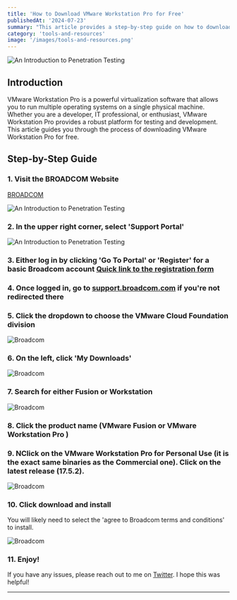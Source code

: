```yaml
---
title: 'How to Download VMware Workstation Pro for Free'
publishedAt: '2024-07-23'
summary: "This article provides a step-by-step guide on how to download VMware Workstation Pro for free, based on information from Mike Roy's blog."
category: 'tools-and-resources'
image: '/images/tools-and-resources.png'
---
```



<Image
  src="/images/vmwarepro-install.png"
  alt="An Introduction to Penetration Testing"
  width={400}
  height={400}
  className="w-400 h-400 mb-4 rounded-xl"
/>

## Introduction

VMware Workstation Pro is a powerful virtualization software that allows you to run multiple operating systems on a single physical machine. Whether you are a developer, IT professional, or enthusiast, VMware Workstation Pro provides a robust platform for testing and development. This article guides you through the process of downloading VMware Workstation Pro for free.

## Step-by-Step Guide

### 1. Visit the BROADCOM Website

[BROADCOM](https://www.broadcom.com/)

<Image
  src="/images/vmware/broadcom.png"
  alt="An Introduction to Penetration Testing"
  width={2000}
  height={2000}
  className="w-full h-600 mb-4 rounded-xl"
/>

### 2. In the upper right corner, select 'Support Portal'

<Image
  src="/images/vmware/bcportal.png"
  alt="An Introduction to Penetration Testing"
  width={2000}
  height={2000}
  className="w-full h-600 mb-4 rounded-xl"
/>

### 3. Either log in by clicking 'Go To Portal' or 'Register' for a basic Broadcom account [Quick link to the registration form](https://profile.broadcom.com/web/registration)

### 4. Once logged in, go to [support.broadcom.com](https://support.broadcom.com/) if you're not redirected there

### 5. Click the dropdown to choose the VMware Cloud Foundation division

<Image
  src="/images/vmware/bccloud.png"
  alt="Broadcom"
  width={2000}
  height={2000}
  className="w-full h-600 mb-4 rounded-xl"
/>

### 6. On the left, click 'My Downloads'

<Image
  src="/images/vmware/bcdl.png"
  alt="Broadcom"
  width={2000}
  height={2000}
  className="w-full h-600 mb-4 rounded-xl"
/>

### 7. Search for either Fusion or Workstation

<Image
  src="/images/vmware/bcwsp.png"
  alt="Broadcom"
  width={2000}
  height={2000}
  className="w-full h-600 mb-4 rounded-xl"
/>

### 8. Click the product name (VMware Fusion or VMware Workstation Pro )

### 9. NClick on the VMware Workstation Pro for Personal Use (it is the exact same binaries as the Commercial one). Click on the latest release (17.5.2).

<Image
  src="/images/vmware/bclv.png"
  alt="Broadcom"
  width={2000}
  height={2000}
  className="w-full h-600 mb-4 rounded-xl"
/>

### 10. Click download and install

You will likely need to select the 'agree to Broadcom terms and conditions' to install.

<Image
  src="/images/vmware/bcinstall.png"
  alt="Broadcom"
  width={2000}
  height={2000}
  className="w-full h-600 mb-4 rounded-xl"
/>

### 11. Enjoy!

If you have any issues, please reach out to me on [Twitter](https://x.com/x_k3strel_x). I hope this was helpful!

---
